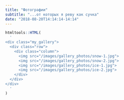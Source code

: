```yaml
---
title: "Фотографии" 
subtitle: "...от которых я реву как сучка"
date: "2018-08-20T14:14:14-14:14"
---
```


```r
htmltools::HTML(
  '
<div class="my_gallery">
  <div class="row"> 
    <div class="column">
      <img src="/images/gallery_photos/snow-1.jpg">
      <img src="/images/gallery_photos/snow-2.jpg">
      <img src="/images/gallery_photos/ice-1.jpg">
      <img src="/images/gallery_photos/ice-2.jpg">
    </div>
  </div>
</div>
  '
)
```

